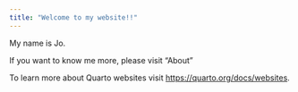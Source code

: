 ```yaml
---
title: "Welcome to my website!!"
---
```


My name is Jo.

If you want to know me more, please visit "About" 


To learn more about Quarto websites visit <https://quarto.org/docs/websites>.

